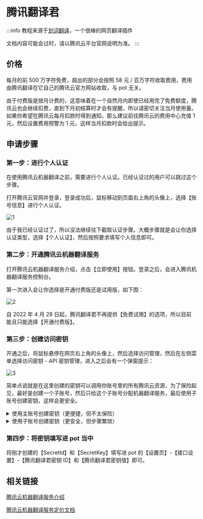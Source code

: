# 腾讯翻译君

:::info
教程来源于[划词翻译](https://hcfy.app/)，一个很棒的网页翻译插件

文档内容可能会过时，请以腾讯云平台官网说明为准。
:::

## 价格

每月的前 500 万字符免费，超出的部分会按照 58 元 / 百万字符收取费用，费用由腾讯翻译在它自己的腾讯云官方网站收取，与 pot 无关。

由于付费版是按月计费的，这意味着在一个自然月内即使已经用完了免费额度，腾讯云也会继续扣费，直到下月初结算时才会有提醒，所以请密切关注当月使用量。如果你希望在腾讯云每月扣款时得到通知，那么建议前往腾讯云的费用中心充值 1 元，然后设置费用预警为 1 元，这样当月扣款时会给出提示。

## 申请步骤

### 第一步：进行个人认证

在使用腾讯云机器翻译之前，需要进行个人认证。已经认证过的用户可以跳过这个步骤。

打开腾讯云官网并登录，登录成功后，鼠标移动到页面右上角的头像上，选择【账号信息】进行个人认证。

![1](./asset/tencent1.png)

由于我已经认证过了，所以没法继续往下截取认证步骤。大概步骤就是会让你选择认证类型，选择【个人认证】，然后按照要求填写个人信息即可。

### 第二步：开通腾讯云机器翻译服务

打开腾讯云机器翻译服务介绍，点击【立即使用】按钮。登录之后，会进入腾讯机器翻译服务控制台。

第一次进入会让你选择是开通付费版还是试用版，如下图：

![2](./asset/tencent2.png)

自 2022 年 4 月 28 日起，腾讯翻译君不再提供【免费试用】的选项，所以目前能且只能选择【开通付费版】。

### 第三步：创建访问密钥

开通之后，将鼠标悬停在网页右上角的头像上，然后选择访问管理，然后在左侧菜单选择访问密钥 - API 密钥管理，进入之后会有一个弹窗提示：

![3](./asset/tencent3.png)

简单点说就是在这里创建的密钥可以调用你账号里的所有腾讯云资源，为了保险起见，最好是创建一个子账号，然后只给这个子账号分配机器翻译服务，最后使用子账号创建密钥，这样会更安全。

<details><summary>使用主账号创建密钥（更便捷，但不太保险）</summary>
<p>

选择【继续使用】，然后点击【新建密钥】按钮，表格里就会添加新的密钥，如下图：
![4](./asset/tencent4.png)

</p>
</details>

<details><summary>使用子账号创建密钥（更安全，但步骤繁琐）</summary>
<p>

选择【切换使用子账号密钥】，会跳转到新建用户页面，选择自定义创建，接下来有四个步骤。

第一步：选择类型

选择【可访问资源并接收消息】，然后点击【下一步】。

第二步：填写用户信息

设置用户信息：填写用户名，备注填写“供 pot - 腾讯翻译君使用”。
访问方式：勾选【编程访问】。
可接收消息类型：我全都取消选择了，你可以看情况选择。
完成之后点击【下一步】。

第三步：设置用户权限

搜索“机器翻译”，勾选【QcloudTMTFullAccess（机器翻译（TMT）全读写访问权限）】这一项即可，然后点击【下一步】。

第四步：审阅信息

这一步只需要点击【完成】按钮即可，然后就会看到这个子账户的【SecretId】和【SecretKey】，如下图：
![5](./asset/tencent5.png)

</p>
</details>

### 第四步：将密钥填写进 pot 当中

将刚才创建的【SecretId】和【SecretKey】填写进 pot 的【设置页】-【接口设置】-【腾讯翻译君密钥 ID】和【腾讯翻译君密钥值】即可。

## 相关链接

[腾讯云机器翻译服务介绍](https://curl.qcloud.com/Ykn2htRP)

[腾讯云机器翻译服务定价文档](https://curl.qcloud.com/JAXtzpXl)
